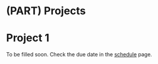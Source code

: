 # (PART) Projects {-}

# Project 1 {- #project1}

To be filled soon. Check the due date in the [schedule](#schedule) page.
